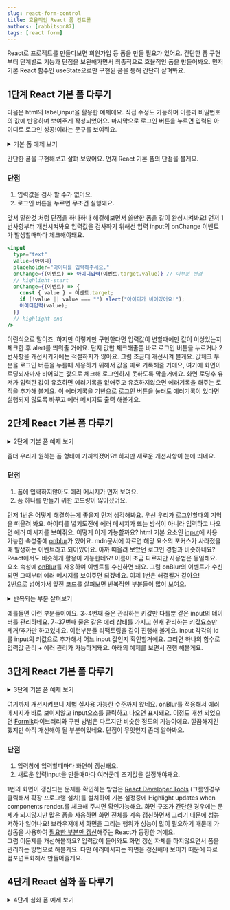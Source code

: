 ```yaml
---
slug: react-form-control
title: 효율적인 React 폼 컨트롤
authors: [rabbitson87]
tags: [react form]
---
```



React로 프로젝트를 만들다보면 회원가입 등 폼을 만들 필요가 있어요.
간단한 폼 구현부터 단계별로 기능과 단점을 보완해가면서 최종적으로 효율적인 폼을 만들어봐요.
먼저 기본 React 함수인 useState으로만 구현된 폼을 통해 간단히 살펴봐요.

## 1단계 React 기본 폼 다루기

다음은 html의 label,input을 활용한 예제에요.
직접 수정도 가능하며 이름과 비밀번호의 값에 반응하며 보여주게 작성되었어요.
마지막으로 로그인 버튼을 누르면 입력된 아이디로 로그인 성공!이라는 문구를 보여줘요.

<details>
  <summary>기본 폼 예제 보기</summary>
  <div>
    <CodeBlock language="jsx" live>
      {`function 기본() {
    const [아이디, 아이디입력] = useState(""); // 기본값 ""로 초기화
    const [비밀번호, 비밀번호입력] = useState(""); // 기본값 ""로 초기화
    
    const 로그인시도 = useCallback(() =>
      alert(\`\${아이디}로 로그인 성공!\`)
    ,[아이디]);
    return (
      <>
      <div>
          <label>아이디: 
          <input
            type="text"
            value={아이디}
            placeholder="아이디를 입력해주세요."
            onChange={(이벤트) => 아이디입력(이벤트.target.value)}
          />
          </label>
          </div>
          <div>
          <label>비밀번호:
          <input
            type="password"
            value={비밀번호}
            placeholder="비밀번호를 입력해주세요."
            onChange={(이벤트) => 비밀번호입력(이벤트.target.value)}
          />
           </label>
           </div>
        <button type="button" onClick={로그인시도}>
          로그인
        </button>
        <p>아이디: {아이디}</p>
        <p>비밀번호: {비밀번호}</p>
      </>
    );
  }`}
    </CodeBlock>
  </div>
</details>

간단한 폼을 구현해보고 살펴 보았어요. 먼저 React 기본 폼의 단점을 볼게요.

### 단점

1. 입력값을 검사 할 수가 없어요.
2. 로그인 버튼을 누르면 무조건 실행돼요.

앞서 말한것 처럼 단점을 하나하나 해결해보면서 쓸만한 폼을 같이 완성시켜봐요!
먼저 1번사항부터 개선시켜봐요 입력값을 검사하기 위해선 입력 input의 <Highlight color="#25c2a0">onChange 이벤트</Highlight>가 발생할때마다 체크해야돼요.

```jsx showLineNumbers
<input
  type="text"
  value={아이디}
  placeholder="아이디를 입력해주세요."
  onChange={(이벤트) => 아이디입력(이벤트.target.value)} // 이부분 변경
  // highlight-start
  onChange={(이벤트) => {
    const { value } = 이벤트.target;
    if (!value || value === "") alert("아이디가 비어있어요!");
    아이디입력(value);
  }}
  // highlight-end
/>
```

이런식으로 말이죠. 하지만 이렇게만 구현한다면 입력값이 변할때에만 값이 이상있는지 체크한 후 alert를 띄워줄 거에요. 단지 값만 체크해줄뿐 바로 로그인 버튼을 누르거나 <Highlight color="#25c2a0">2번사항을 개선</Highlight>시키기에는 적절하지가 않아요.
그럼 조금더 개선시켜 볼게요. 값체크 부분을 로그인 버튼을 누를때 사용하기 위해서 <Highlight color="#25c2a0">값을 따로 기록</Highlight>해줄 거에요, 여기에 화면이 로딩되자마자 비어있는 값으로 체크해 로그인하지 못하도록 막을거에요.
화면 로딩후 유저가 입력한 값이 유효하면 에러기록을 없애주고 유효하지않으면 <Highlight color="#25c2a0">에러기록을 해주는 로직</Highlight>을 추가해 볼게요.
이 에러기록을 기반으로 로그인 버튼을 눌러도 에러기록이 있다면 실행되지 않도록 바꾸고 에러 메시지도 출력 해볼게요.

## 2단계 React 기본 폼 다루기

<details>
  <summary>2단계 기본 폼 예제 보기</summary>
  <div>
    <CodeBlock language="jsx" live>
      {`function 기본() {
    const [아이디, 아이디입력] = useState(""); // 기본값 ""로 초기화
    const [비밀번호, 비밀번호입력] = useState(""); // 기본값 ""로 초기화
    
    const [에러, 에러기록] = useState({
      아이디: "아이디가 비어있어요!",
      비밀번호: "비밀번호가 비어있어요!",
    });
    
    const 로그인시도 = useCallback(() => {
      if (Object.keys(에러).length === 0) {
        alert(\`\${아이디}로 로그인 성공!\`);
      }
    }, [에러, 아이디]);
    return (
      <>
        <div>
          <label>아이디:
          <input
            type="text"
            value={아이디}
            placeholder="아이디를 입력해주세요."
            onChange={(이벤트) => {
              const { value } = 이벤트.target;
              if (!value || value === "") {
                // 값이 있는지 체크
                에러기록((현재에러) => ({ ...현재에러, 아이디: "아이디가 비어있어요!" }));
              }
              else {
                에러기록((현재에러) => {
                  const 현재에러복사본 = { ...현재에러 };
                  delete 현재에러복사본.아이디;
                  return 현재에러복사본;
                });
              }
              아이디입력(value);
            }}
          />
           </label>
          {에러["아이디"] && (
            <p style={{ color: "red" }}>{에러["아이디"]}</p>
          )}
        </div>
        <div>
          <label>비밀번호:
          <input
            type="password"
            value={비밀번호}
            placeholder="비밀번호를 입력해주세요."
            onChange={(이벤트) => {
              const { value } = 이벤트.target;
              if (!value || value === "") {
                // 값이 있는지 체크
                에러기록((현재에러) => ({ ...현재에러, 비밀번호: "비밀번호가 비어있어요!" }));
              }
              else {
                에러기록((현재에러) => {
                  const 현재에러복사본 = { ...현재에러 };
                  delete 현재에러복사본.비밀번호;
                  return 현재에러복사본;
                });
              }
              비밀번호입력(value);
            }}
          />
           </label>
          {에러["비밀번호"] && (
            <p style={{ color: "red" }}>{에러["비밀번호"]}</p>
          )}
        </div>
        <button type="button" onClick={로그인시도}>
          로그인
        </button>
        <p>아이디: {아이디}</p>
        <p>비밀번호: {비밀번호}</p>
      </>
    );
    }`}

</CodeBlock>

  </div>
</details>

좀더 우리가 원하는 폼 형태에 가까워졌어요! 하지만 새로운 개선사항이 눈에 띄네요.

### 단점

1. 폼에 입력하지않아도 에러 메시지가 먼저 보여요.
2. 폼 하나를 만들기 위한 코드량이 많아졌어요.

먼저 1번은 어떻게 해결하는게 좋을지 먼저 생각해봐요. 우선 우리가 로그인할때의 기억을 떠올려 봐요.
아이디를 넣기도전에 에러 메시지가 뜨는 방식이 아니라 <Highlight color="#25c2a0">입력하고 나오면 에러 메시지</Highlight>를 보여줘요.
어떻게 이게 가능할까요? html 기본 요소인 [input](https://developer.mozilla.org/ko/docs/Web/HTML/Element/Input)에 사용 가능한 속성중에 [onblur](https://developer.mozilla.org/en-US/docs/Web/API/Element/blur_event)가 있어요.
mdn문서에 따르면 해당 요소의 <Highlight color="#25c2a0">포커스가 사라졌을때 발생하는 이벤트</Highlight>라고 되어있어요. 아까 떠올려 보았던 로그인 경험과 비슷하네요?
React에서도 비슷하게 활용이 가능한데요! 이름이 조금 다르지만 사용법은 동일해요. 요소 속성에 [onBlur](https://ko.reactjs.org/docs/events.html#onblur)를 사용하여 이벤트를 수신하면 돼요.
그럼 onBlur의 이벤트가 수신되면 그때부터 에러 메시지를 보여주면 되겠네요. 이제 1번은 해결될거 같아요!  
2번으로 넘어가서 앞전 코드를 살펴보면 반복적인 부분들이 많이 보여요.

<details>
  <summary>반복되는 부분 살펴보기</summary>
  <div>
    <CodeBlock language="jsx" showLineNumbers>
      {`
    ///////////////////////////////////////////////////////////////////
    const [아이디, 아이디입력] = useState(""); // 기본값 ""로 초기화
    const [비밀번호, 비밀번호입력] = useState(""); // 기본값 ""로 초기화
    ///////////////////////////////////////////////////////////////////
    ///////////////////////////////////////////////////////////////////
    onChange={(이벤트) => {
      const { value } = 이벤트.target;
      if (!value || value === "")
        // 값이 있는지 체크
        에러기록((현재에러) => ({ ...현재에러, 아이디: "아이디가 비어있어요!" }));
      else {
        에러기록((현재에러) => {
          const 현재에러복사본 = { ...현재에러 };
          delete 현재에러복사본.아이디;
          return 현재에러복사본;
        });
      }
      아이디입력(이벤트.target.value);
    }}
    onChange={(이벤트) => {
      const { value } = 이벤트.target;
      if (!value || value === "") {
        // 값이 있는지 체크
        에러기록((현재에러) => ({ ...현재에러, 비밀번호: "비밀번호가 비어있어요!" }));
      }
      else {
        에러기록((현재에러) => {
          const 현재에러복사본 = { ...현재에러 };
          delete 현재에러복사본.비밀번호;
          return 현재에러복사본;
        });
      }
      비밀번호입력(이벤트.target.value);
    }}
    ///////////////////////////////////////////////////////////////////`}
    </CodeBlock>

  </div>
</details>

예를들면 이런 부분들이에요. 3~4번째 줄은 관리하는 키값만 다를뿐 같은 input의 데이터를 관리하네요.
7~37번째 줄은 같은 에러 상태를 가지고 현재 관리하는 키값요소만 제거/추가만 하고있네요.
이런부분들 <Highlight color="#25c2a0">리팩토링</Highlight>을 같이 진행해 볼게요.
input 각각의 id를 input의 키값으로 추가해서 어느 input 값인지 확인할거에요. 그러면 하나의 함수로 <Highlight color="#25c2a0">입력값 관리 + 에러 관리</Highlight>가 가능하게돼요.
아래의 예제를 보면서 진행 해볼게요.

## 3단계 React 기본 폼 다루기

<details>
  <summary>3단계 기본 폼 예제 보기</summary>
  <div>
    <CodeBlock language="jsx" live>
      {`function 기본() {
    const [onBlur상태, onBlur상태변경] = useState({
      아이디: "", // 기본값 ""로 초기화
      비밀번호: "", // 기본값 ""로 초기화
    });
    const [input상태, input상태변경] = useState({
      아이디: "", // 기본값 ""로 초기화
      비밀번호: "", // 기본값 ""로 초기화
    });
    const [에러, 에러기록] = useState({
      아이디: "아이디가 비어있어요!",
      비밀번호: "비밀번호가 비어있어요!",
    });
    const input값기록및에러관리 = useCallback((이벤트) => {
      const { value, id } = 이벤트.target;
      if (!value || value === "")
        // 값이 있는지 체크
        에러기록((현재에러) => ({ ...현재에러, [id]: \`\${id}가 비어있어요!\` }));
      else {
        에러기록((현재에러) => {
          const 현재에러복사본 = { ...현재에러 };
          delete 현재에러복사본[id];
          return 현재에러복사본;
        });
      }
      input상태변경((이전input상태) => ({...이전input상태, [id]: value }));
    },[에러]);
    const onBlur상태기록 = useCallback((이벤트) => {
      const { value, id } = 이벤트.target;
      onBlur상태변경((이전onBlur상태) => ({...이전onBlur상태, [id]: true }));
    },[에러]);
    const 로그인시도 = useCallback(() => {
      if (Object.keys(에러).length === 0) {
        alert(\`\${input상태["아이디"]}로 로그인 성공!\`);
      }
    }, [에러, input상태]);
    return (
      <>
        <div>
          <label>아이디:
          <input
            id="아이디"
            type="text"
            value={input상태["아이디"]}
            placeholder="아이디를 입력해주세요."
            onChange={input값기록및에러관리}
            onBlur={onBlur상태기록}
          />
           </label>
          {에러["아이디"] && onBlur상태["아이디"] && (
            <p style={{ color: "red" }}>{에러["아이디"]}</p>
          )}
        </div>
        <div>
          <label>비밀번호:
          <input
            id="비밀번호"
            type="password"
            value={input상태["비밀번호"]}
            placeholder="비밀번호를 입력해주세요."
            onChange={input값기록및에러관리}
            onBlur={onBlur상태기록}
          />
           </label>
          {에러["비밀번호"] && onBlur상태["비밀번호"] && (
            <p style={{ color: "red" }}>{에러["비밀번호"]}</p>
          )}
        </div>
        <button type="button" onClick={로그인시도}>
          로그인
        </button>
        <p>아이디: {input상태["아이디"]}</p>
        <p>비밀번호: {input상태["비밀번호"]}</p>
      </>
    );
    }`}

</CodeBlock>

  </div>
</details>

여기까지 개선시켜보니 제법 실사용 가능한 수준까지 왔네요.
onBlur를 적용해서 에러메시지가 바로 보이지않고 input요소를 클릭하고 나오면 표시돼요.
이정도 개선 되었으면 [Formik](https://github.com/jaredpalmer/formik)라이브러리와 구현 방법은 다르지만 비슷한 정도의 기능이에요.
깔끔해지긴 했지만 아직 개선해야 될 부분이있네요. 단점이 무엇인지 좀더 알아봐요.

### 단점

1. 입력창에 입력할때마다 화면이 갱신돼요.
2. 새로운 입력input을 만들때마다 여러군데 초기값을 설정해야돼요.

1번의 화면이 갱신되는 문제를 확인하는 방법은 [React Developer Tools](https://chrome.google.com/webstore/detail/react-developer-tools/fmkadmapgofadopljbjfkapdkoienihi)
(크롬인경우 클릭해서 확장 프로그램 설치)를 설치하여 기본 설정중에 <Highlight color="#25c2a0">Highlight updates when components render.</Highlight>를 체크해 주시면 확인가능해요.
화면 구조가 간단한 경우에는 문제가 되지않지만 많은 폼을 사용하면 화면 전체를 계속 갱신하면서 그리기 때문에 성능 저하가 일어나요!
브라우저에서 화면을 그리는 행위가 성능이 많이 필요하기 때문에 가상돔을 사용하여 [필요한 부분만 갱신](https://ko.reactjs.org/docs/rendering-elements.html#react-only-updates-whats-necessary)해주는 React가 등장한 거에요.  
그럼 이문제를 개선해볼까요? 입력값이 들어와도 화면 갱신 자체를 하지않으면서 폼을 관리하는 방법으로 해볼게요.
다만 에러메시지는 화면을 갱신해야 보이기 때문에 따로 컴포넌트화해서 만들어줄게요.

## 4단계 React 심화 폼 다루기

<details>
  <summary>4단계 심화 폼 예제 보기</summary>
  <div>
    <CodeBlock language="jsx" live noInline>
      {`// 상태관리함수 정의
function 상태관리함수() {
  const input폼Ref = useRef({});
  const input상태 = useRef({});
  const inputBlur여부 = useRef({});
  const input값검사함수 = useRef({});
  const 에러 = useRef({});
  const input값기록및에러관리 = useCallback((이벤트) => {
    const { value, id } = 이벤트.target;
    const 검사결과 = input값검사함수.current[id](value);
    if (검사결과) {
      에러.current = { ...에러.current, [id]: 검사결과 };
    } else {
      const 에러복사본 = { ...에러.current };
      delete 에러복사본[id];
      에러.current = 에러복사본;
    }
    input상태.current = {...input상태.current, [id]: value };
    console.log(input상태.current);
  },[input상태.current, input값검사함수.current, 에러.current]);
  const 실행하기 = useCallback((에러없을때실행할함수) => {
    if (Object.keys(에러.current).length === 0) {
      에러없을때실행할함수(input상태.current)
    }
  }, [에러, input상태]);
  const input폼Ref등록 = useCallback((input폼, 이름) => {
    if (input폼) {
      input폼Ref.current = {...input폼Ref.current, [이름]:input폼 };
    }
    return input폼Ref.current[이름];
  }, [input폼Ref]);
  const onBlur이벤트 = useCallback((이벤트) => {
    const { id } = 이벤트.target;
    inputBlur여부.current = {...inputBlur여부.current, [id]: true };
  },[input상태]);
  const 값검사함수등록 = useCallback((이름, 값검사함수) => {
    input값검사함수.current = {...input값검사함수.current, [이름]: 값검사함수 };
  },[input상태]);
  const input상태값 = useCallback((이름) => {
    return {
      value: input상태.current[이름],
      error: 에러.current[이름],
      blur: inputBlur여부.current[이름],
      ref: input폼Ref[이름],
    }
  }, [input상태.current]);
  const 등록된폼 = useCallback((이름) => input폼Ref.current[이름],[input폼Ref.current]);
  const input폼등록 = useCallback(({ 이름, 값검사함수 }) => {
    if (이름 && 값검사함수) {
      값검사함수등록(이름, 값검사함수);
      if (!input상태.current[이름]) {
        input값기록및에러관리({ target: { id:이름, value: "" }});
      }
    }
    return {
      id: 이름,
      ref: (input폼) => input폼Ref등록(input폼, 이름),
      onChange: input값기록및에러관리,
      onBlur: onBlur이벤트,
    };
  }, [input폼Ref등록, input값기록및에러관리, input상태.current, 값검사함수등록, onBlur이벤트]);
  return { input폼등록, input상태값, 실행하기 };
};
// 상태관리함수전파
const Context = createContext(null);
const Form제공자 = (인자들) => {
  const { children, ...전달받은인자들 } = 인자들;
  return (
    <Context.Provider value={전달받은인자들}>
      {children}
    </Context.Provider>
  );
};
// 에러 표시 컴포넌트화
function Error메시지({ 이름 }) {
  const { input상태값 } = useContext(Context);
  const { value, error, blur } = input상태값(이름);
  console.log('input상태값',value);
  const [input값, input값변경] = useState(value);
  useEffect(() => {
    input값변경(value);
  },[value]);
  console.log('value', value);
  
  return (
    <>
      {error && blur && (
        <p style={{ color: "red" }}>{error}</p>
      )}
    </>
  )
};
// 입력폼 컴포넌트화
function Input폼({ 이름, 라벨, 미입력시보여줄문자, 값검사함수 }) {
  const { input폼등록 } = useContext(Context);
  const input연결함수들 = input폼등록({ 이름, 값검사함수 });
  return (
    <div>
      <label>{라벨}:
      <input
        {...input연결함수들}
        type="text"
        placeholder={미입력시보여줄문자}
      />
      </label>
      <Error메시지 이름={이름} />
    </div>
  );
};
function 기본() {
  const { 실행하기, ...함수들  } = 상태관리함수()
  const 이름검사함수 = useCallback((값) => {
    if (!값 || 값 === "") return "아이디가 비어있어요!";
    return undefined;
  },[]);
  const 비밀번호검사함수 = useCallback((값) => {
    if (!값 || 값 === "") return "비밀번호가 비어있어요!";
    return undefined;
  },[]);
return (
  <>
    <Form제공자 {...함수들}>
      <Input폼 이름="심화-1아이디" 라벨="아이디"
        미입력시보여줄문자="아이디를 입력해주세요." 값검사함수={이름검사함수} />
      <Input폼 이름="심화-1비밀번호" 라벨="비밀번호"
        미입력시보여줄문자="비밀번호를 입력해주세요." 값검사함수={비밀번호검사함수} />
      <button type="button" onClick={() => 실행하기((input상태) => alert(\`\${input상태["심화-1아이디"]}로 로그인 성공!\`))}>
        로그인
      </button>
    </Form제공자>
  </>
);
}
render(기본);
`}

</CodeBlock>

  </div>
</details>
